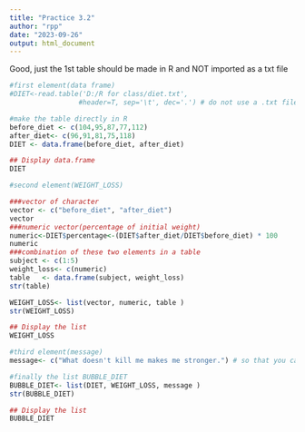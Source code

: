 ```yaml
---
title: "Practice 3.2"
author: "rpp"
date: "2023-09-26"
output: html_document
---
```


Good, just the 1st table should be made in R and NOT imported as a txt file

```r
#first element(data frame)
#DIET<-read.table('D:/R for class/diet.txt',
                 #header=T, sep='\t', dec='.') # do not use a .txt file here I want you to make the table directly in R

#make the table directly in R
before_diet <- c(104,95,87,77,112)
after_diet<- c(96,91,81,75,118)
DIET <- data.frame(before_diet, after_diet)

## Display data.frame 
DIET

#second element(WEIGHT_LOSS)

###vector of character
vector <- c("before_diet", "after_diet")
vector
###numeric vector(percentage of initial weight)
numeric<-DIET$percentage<-(DIET$after_diet/DIET$before_diet) * 100
numeric
###combination of these two elements in a table 
subject <- c(1:5)
weight_loss<- c(numeric)
table   <- data.frame(subject, weight_loss)
str(table)

WEIGHT_LOSS<- list(vector, numeric, table )
str(WEIGHT_LOSS)

## Display the list
WEIGHT_LOSS

#third element(message)
message<- c("What doesn't kill me makes me stronger.") # so that you can make the table in R :)

#finally the list BUBBLE_DIET
BUBBLE_DIET<- list(DIET, WEIGHT_LOSS, message )
str(BUBBLE_DIET)

## Display the list
BUBBLE_DIET
```


